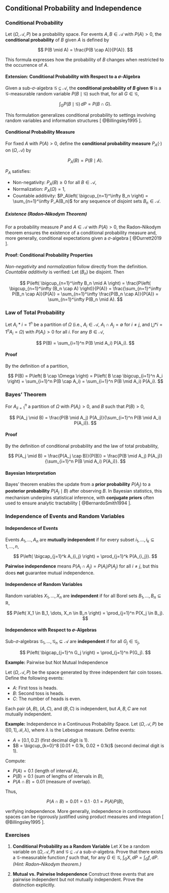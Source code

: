 ## Conditional Probability and Independence

### Conditional Probability

Let $(\Omega, \mathcal{A}, P)$ be a probability space. For events $A, B \in \mathcal{A}$ with $P(A) > 0$, the **conditional probability** of $B$ given $A$ is defined by

$$
P(B \mid A) = \frac{P(B \cap A)}{P(A)}.
$$

This formula expresses how the probability of $B$ changes when restricted to the occurrence of $A$.

#### Extension: Conditional Probability with Respect to a $\sigma$-Algebra

Given a sub-$\sigma$-algebra $\mathcal{G} \subseteq \mathcal{A}$, the **conditional probability of $B$ given $\mathcal{G}$** is a $\mathcal{G}$-measurable random variable $P(B \mid \mathcal{G})$ such that, for all $G \in \mathcal{G}$,

$$
\int_G P(B \mid \mathcal{G}) \, dP = P(B \cap G).
$$

This formulation generalizes conditional probability to settings involving random variables and information structures [ @Billingsley1995 ].

#### Conditional Probability Measure

For fixed $A$ with $P(A) > 0$, define the **conditional probability measure** $P_A(\cdot)$ on $(\Omega, \mathcal{A})$ by

$$
P_A(B) = P(B \mid A).
$$

$P_A$ satisfies:

* Non-negativity: $P_A(B) \geq 0$ for all $B \in \mathcal{A}$,
* Normalization: $P_A(\Omega) = 1$,
* Countable additivity: $P_A\left( \bigcup_{n=1}^\infty B_n \right) = \sum_{n=1}^\infty P_A(B_n)$ for any sequence of disjoint sets $B_n \in \mathcal{A}$.

##### Existence (Radon–Nikodym Theorem)

For a probability measure $P$ and $A \in \mathcal{A}$ with $P(A) > 0$, the Radon–Nikodym theorem ensures the existence of a conditional probability measure and, more generally, conditional expectations given a $\sigma$-algebra [ @Durrett2019 ].

#### Proof: Conditional Probability Properties

*Non-negativity* and *normalization* follow directly from the definition. *Countable additivity* is verified:
Let $(B_n)$ be disjoint. Then

$$
P\left( \bigcup_{n=1}^\infty B_n \mid A \right) = \frac{P\left( \bigcup_{n=1}^\infty (B_n \cap A) \right)}{P(A)} = \frac{\sum_{n=1}^\infty P(B_n \cap A)}{P(A)} = \sum_{n=1}^\infty \frac{P(B_n \cap A)}{P(A)} = \sum_{n=1}^\infty P(B_n \mid A).
$$

### Law of Total Probability

Let ${A_i}*{i=1}^n$ be a partition of $\Omega$ (i.e., $A_i \in \mathcal{A}$, $A_i \cap A_j = \emptyset$ for $i \ne j$, and $\bigcup*{i=1}^n A_i = \Omega$) with $P(A_i) > 0$ for all $i$. For any $B \in \mathcal{A}$,

$$
P(B) = \sum_{i=1}^n P(B \mid A_i) P(A_i).
$$

#### Proof

By the definition of a partition,

$$
P(B) = P\left( B \cap \Omega \right) = P\left( B \cap \bigcup_{i=1}^n A_i \right) = \sum_{i=1}^n P(B \cap A_i) = \sum_{i=1}^n P(B \mid A_i) P(A_i).
$$

### Bayes’ Theorem

For ${A_i}_{i=1}^n$ a partition of $\Omega$ with $P(A_i) > 0$, and $B$ such that $P(B) > 0$,

$$
P(A_j \mid B) = \frac{P(B \mid A_j) P(A_j)}{\sum_{i=1}^n P(B \mid A_i) P(A_i)}.
$$

#### Proof

By the definition of conditional probability and the law of total probability,

$$
P(A_j \mid B) = \frac{P(A_j \cap B)}{P(B)} = \frac{P(B \mid A_j) P(A_j)}{\sum_{i=1}^n P(B \mid A_i) P(A_i)}.
$$

#### Bayesian Interpretation

Bayes’ theorem enables the update from a **prior probability** $P(A_j)$ to a **posterior probability** $P(A_j \mid B)$ after observing $B$. In Bayesian statistics, this mechanism underpins statistical inference, with **conjugate priors** often used to ensure analytic tractability [ @BernardoSmith1994 ].

### Independence of Events and Random Variables

#### Independence of Events

Events $A_1, \dots, A_n$ are **mutually independent** if for every subset ${i_1, \dots, i_k} \subseteq {1,\dots, n}$,

$$
P\left( \bigcap_{j=1}^k A_{i_j} \right) = \prod_{j=1}^k P(A_{i_j}).
$$

**Pairwise independence** means $P(A_i \cap A_j) = P(A_i) P(A_j)$ for all $i \neq j$, but this does **not** guarantee mutual independence.

#### Independence of Random Variables

Random variables $X_1, \dots, X_n$ are **independent** if for all Borel sets $B_1, \dots, B_n \subseteq \mathbb{R}$,

$$
P\left( X_1 \in B_1, \dots, X_n \in B_n \right) = \prod_{j=1}^n P(X_j \in B_j).
$$

#### Independence with Respect to $\sigma$-Algebras

Sub-$\sigma$-algebras $\mathcal{G}_1, \dots, \mathcal{G}_n \subseteq \mathcal{A}$ are **independent** if for all $G_j \in \mathcal{G}_j$,

$$
P\left( \bigcap_{j=1}^n G_j \right) = \prod_{j=1}^n P(G_j).
$$

**Example:** Pairwise but Not Mutual Independence

Let $(\Omega, \mathcal{A}, P)$ be the space generated by three independent fair coin tosses. Define the following events:

* $A$: First toss is heads.
* $B$: Second toss is heads.
* $C$: The number of heads is even.

Each pair $(A,B)$, $(A,C)$, and $(B,C)$ is independent, but $A, B, C$ are not mutually independent.

**Example:** Independence in a Continuous Probability Space. Let $(\Omega, \mathcal{A}, P)$ be $([0,1], \mathcal{B}, \lambda)$, where $\lambda$ is the Lebesgue measure. Define events:

* $A = [0.1, 0.2)$ (first decimal digit is 1).
* $B = \bigcup_{k=0}^8 [0.01 + 0.1k, 0.02 + 0.1k)$ (second decimal digit is 1).

Compute:

* $P(A) = 0.1$ (length of interval $A$),
* $P(B) = 0.1$ (sum of lengths of intervals in $B$),
* $P(A \cap B) = 0.01$ (measure of overlap).

Thus,

$$
P(A \cap B) = 0.01 = 0.1 \cdot 0.1 = P(A)P(B),
$$

verifying independence. More generally, independence in continuous spaces can be rigorously justified using product measures and integration [ @Billingsley1995 ].

### Exercises

1. **Conditional Probability as a Random Variable**
   Let $X$ be a random variable on $(\Omega, \mathcal{A}, P)$ and $\mathcal{G} \subseteq \mathcal{A}$ a sub-$\sigma$-algebra. Prove that there exists a $\mathcal{G}$-measurable function $f$ such that, for any $G \in \mathcal{G}$, $\int_G X , dP = \int_G f , dP$.
   *(Hint: Radon–Nikodym theorem.)*

2. **Mutual vs. Pairwise Independence**
   Construct three events that are pairwise independent but not mutually independent. Prove the distinction explicitly.

